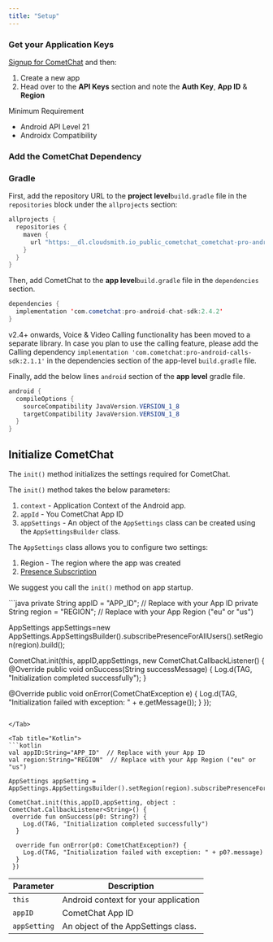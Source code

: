 ```yaml
---
title: "Setup"
---
```




### Get your Application Keys

[Signup for CometChat](https://app.cometchat.com) and then:

1. Create a new app
2. Head over to the **API Keys** section and note the **Auth Key**, **App ID** & **Region**

<Note>
Minimum Requirement

* Android API Level 21
* Androidx Compatibility

</Note>

### Add the CometChat Dependency

### Gradle

First, add the repository URL to the **project level**`build.gradle` file in the `repositories` block under the `allprojects` section:

```java
allprojects {
  repositories {
    maven {
      url "https:__dl.cloudsmith.io_public_cometchat_cometchat-pro-android_maven_"
    }
  }
}
```

Then, add CometChat to the **app level**`build.gradle` file in the `dependencies` section.

```java
dependencies {
  implementation 'com.cometchat:pro-android-chat-sdk:2.4.2'
}
```

<Note>

v2.4+ onwards, Voice & Video Calling functionality has been moved to a separate library. In case you plan to use the calling feature, please add the Calling dependency `implementation 'com.cometchat:pro-android-calls-sdk:2.1.1'` in the dependencies section of the app-level `build.gradle` file.

</Note>

Finally, add the below lines `android` section of the **app level** gradle file.

```java
android {
  compileOptions {
    sourceCompatibility JavaVersion.VERSION_1_8
    targetCompatibility JavaVersion.VERSION_1_8
  }
}
```

## Initialize CometChat

The `init()` method initializes the settings required for CometChat.

The `init()` method takes the below parameters:

1. `context` - Application Context of the Android app.
2. `appId` - You CometChat App ID
3. `appSettings` - An object of the `AppSettings` class can be created using the `AppSettingsBuilder` class.

The `AppSettings` class allows you to configure two settings:

1. Region - The region where the app was created
2. [Presence Subscription](/docs/sdk/android/2.0/user-presence)

We suggest you call the `init()` method on app startup.

<Tabs>
<Tab title="Java">
```java
private String appID = "APP_ID"; // Replace with your App ID
private String region = "REGION"; // Replace with your App Region ("eu" or "us")

AppSettings appSettings=new AppSettings.AppSettingsBuilder().subscribePresenceForAllUsers().setRegion(region).build();

CometChat.init(this, appID,appSettings, new CometChat.CallbackListener<String>() {
  @Override
  public void onSuccess(String successMessage) {
    Log.d(TAG, "Initialization completed successfully");
  }

  @Override
  public void onError(CometChatException e) {
    Log.d(TAG, "Initialization failed with exception: " + e.getMessage());
  }
});
```

</Tab>

<Tab title="Kotlin">
```kotlin
val appID:String="APP_ID"  // Replace with your App ID
val region:String="REGION"  // Replace with your App Region ("eu" or "us")
   
AppSettings appSetting = AppSettings.AppSettingsBuilder().setRegion(region).subscribePresenceForAllUsers().build();   

CometChat.init(this,appID,appSetting, object : CometChat.CallbackListener<String>() {
 override fun onSuccess(p0: String?) {
    Log.d(TAG, "Initialization completed successfully")
  }

  override fun onError(p0: CometChatException?) {
    Log.d(TAG, "Initialization failed with exception: " + p0?.message)
  }
 })
```

</Tab>

</Tabs>

| Parameter    | Description                          |
| ------------ | ------------------------------------ |
| `this`       | Android context for your application |
| `appID`      | CometChat App ID                     |
| `appSetting` | An object of the AppSettings class.  |
